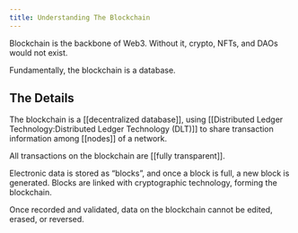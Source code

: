 ```yaml
---
title: Understanding The Blockchain
---
```


Blockchain is the backbone of Web3. Without it, crypto, NFTs, and DAOs would not exist.

Fundamentally, the blockchain is a database.

## The Details

The blockchain is a [[decentralized database]], using [[Distributed Ledger Technology:Distributed Ledger Technology (DLT)]] to share transaction information among [[nodes]] of a network.

All transactions on the blockchain are [[fully transparent]].

Electronic data is stored as “blocks”, and once a block is full, a new block is generated. Blocks are linked with cryptographic technology, forming the blockchain.

Once recorded and validated, data on the blockchain cannot be edited, erased, or reversed.
